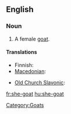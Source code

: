 ==English==

===Noun===
{{en-noun}}

# A female [[goat]].

====Translations====
{{trans-top|female goat}}
* Finnish: {{t+|fi|kuttu}}
* [[Macedonian]]: {{t|mk|коза|f|tr=koza|sc=Cyrl}}
{{trans-mid}}
* [[Old Church Slavonic]]: {{tø|cu|коза|f|tr=koza|sc=Cyrl|xs=Old Church Slavonic}}
{{trans-bottom}}

[[Category:Goats]]

[[fr:she-goat]]
[[hu:she-goat]]